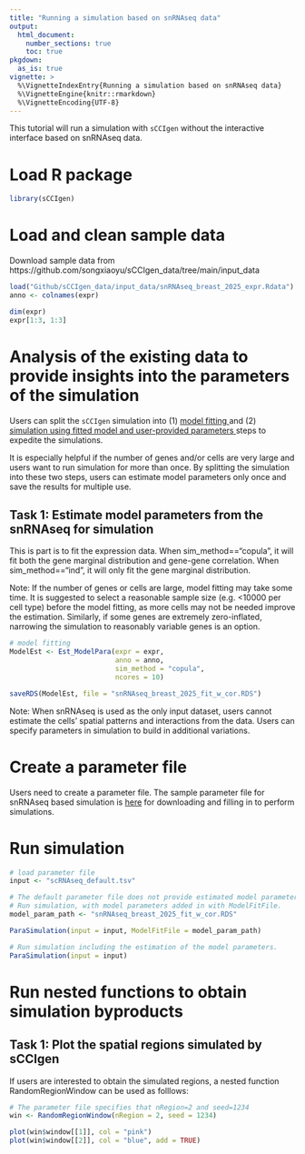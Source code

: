 ```yaml
---
title: "Running a simulation based on snRNAseq data"
output: 
  html_document:
    number_sections: true
    toc: true
pkgdown:
  as_is: true
vignette: >
  %\VignetteIndexEntry{Running a simulation based on snRNAseq data}
  %\VignetteEngine{knitr::rmarkdown}
  %\VignetteEncoding{UTF-8}
---
```


This tutorial will run a simulation with `sCCIgen` without the interactive interface based on snRNAseq data. 


# Load R package 

```r
library(sCCIgen)
```

# Load and clean sample data 

Download sample data from https://github.com/songxiaoyu/sCCIgen_data/tree/main/input_data

```r
load("Github/sCCIgen_data/input_data/snRNAseq_breast_2025_expr.Rdata")
anno <- colnames(expr)

dim(expr)
expr[1:3, 1:3]
```

# Analysis of the existing data to provide insights into the parameters of the simulation

Users can split the `sCCIgen` simulation into (1) <u> model fitting </u> and (2) <u> simulation using fitted model and user-provided parameters </u> steps to expedite the simulations. 

It is especially helpful if the number of genes and/or cells are very large and users want to run simulation for more than once. By splitting the simulation into these two steps, users can estimate model parameters only once and save the results for multiple use. 

## Task 1: Estimate model parameters from the snRNAseq for simulation

This is part is to fit the expression data. When sim_method=="copula", it will fit both the gene marginal distribution and gene-gene correlation. When sim_method=="ind", it will only fit the gene marginal distribution. 

Note: If the number of genes or cells are large, model fitting may take some time. It is suggested to select a reasonable sample size (e.g. <10000 per cell type) before the model fitting, as more cells may not be needed improve the estimation. Similarly, if some genes are extremely zero-inflated, narrowing the simulation to reasonably variable genes is an option. 


```r
# model fitting
ModelEst <- Est_ModelPara(expr = expr, 
                          anno = anno, 
                          sim_method = "copula", 
                          ncores = 10)

saveRDS(ModelEst, file = "snRNAseq_breast_2025_fit_w_cor.RDS")
```


Note: When snRNAseq is used as the only input dataset, users cannot estimate the cells' spatial patterns and interactions from the data. Users can specify parameters in simulation to build in additional variations. 


# Create a parameter file

Users need to create a parameter file. The sample parameter file for snRNAseq based simulation is [here](https://github.com/songxiaoyu/sCCIgen_data/tree/main/sample_parameter_file/snRNAseq) for downloading and filling in to perform simulations. 


# Run simulation

```r
# load parameter file
input <- "scRNAseq_default.tsv"

# The default parameter file does not provide estimated model parameters.
# Run simulation, with model parameters added in with ModelFitFile.
model_param_path <- "snRNAseq_breast_2025_fit_w_cor.RDS"

ParaSimulation(input = input, ModelFitFile = model_param_path)

# Run simulation including the estimation of the model parameters.
ParaSimulation(input = input)
```

# Run nested functions to obtain simulation byproducts

## Task 1: Plot the spatial regions simulated by sCCIgen

If users are interested to obtain the simulated regions, a nested function RandomRegionWindow can be used as folllows:

```r
# The parameter file specifies that nRegion=2 and seed=1234
win <- RandomRegionWindow(nRegion = 2, seed = 1234)

plot(win$window[[1]], col = "pink")
plot(win$window[[2]], col = "blue", add = TRUE)
```
